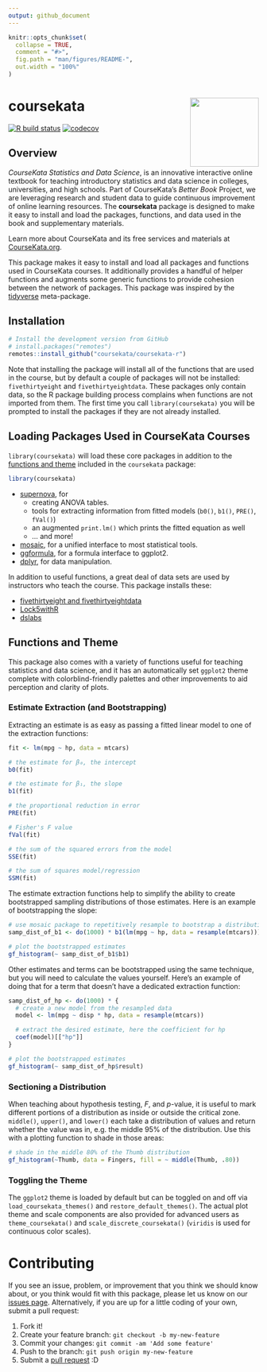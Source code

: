 ```yaml
---
output: github_document
---
```


<!-- README.md is generated from README.Rmd. Please edit that file -->

```r
knitr::opts_chunk$set(
  collapse = TRUE,
  comment = "#>",
  fig.path = "man/figures/README-",
  out.width = "100%"
)
```

# coursekata <img src='man/figures/logo.png' align="right" height="138.5" />

<!-- badges: start -->
<!-- [![CRAN status](https://www.r-pkg.org/badges/version/coursekata)](https://CRAN.R-project.org/package=coursekata) -->
[![R build status](https://github.com/coursekata/coursekata-r/workflows/R-CMD-check/badge.svg)](https://github.com/coursekata/coursekata-r/actions)
[![codecov](https://codecov.io/gh/coursekata/coursekata-r/branch/main/graph/badge.svg?token=HEenoYyHcn)](https://app.codecov.io/gh/coursekata/coursekata-r)
<!-- badges: end -->


## Overview

*CourseKata Statistics and Data Science*, is an innovative interactive online textbook for teaching introductory statistics and data science in colleges, universities, and high schools. Part of CourseKata’s *Better Book* Project, we are leveraging research and student data to guide continuous improvement of online learning resources. The **coursekata** package is designed to make it easy to install and load the packages, functions, and data used in the book and supplementary materials.

Learn more about CourseKata and its free services and materials at [CourseKata.org](https://coursekata.org/).

This package makes it easy to install and load all packages and functions used in CourseKata courses. It additionally provides a handful of helper functions and augments some generic functions to provide cohesion between the network of packages. This package was inspired by the [tidyverse](https://tidyverse.tidyverse.org) meta-package.


## Installation

```r
# Install the development version from GitHub
# install.packages("remotes")
remotes::install_github("coursekata/coursekata-r")
```

Note that installing the package will install all of the functions that are used in the course, but by default a couple of packages will not be installed: `fivethirtyeight` and `fivethirtyeightdata`. These packages only contain data, so the R package building process complains when functions are not imported from them. The first time you call `library(coursekata)` you will be prompted to install the packages if they are not already installed.


## Loading Packages Used in CourseKata Courses

`library(coursekata)` will load these core packages in addition to the [functions and theme](#functions-and-theme) included in the `coursekata` package:

```r
library(coursekata)
```

* [supernova](https://github.com/UCLATALL/supernova), for
  - creating ANOVA tables.
  - tools for extracting information from fitted models (`b0()`, `b1()`, `PRE()`, `fVal()`)
  - an augmented `print.lm()` which prints the fitted equation as well
  - … and more!
* [mosaic](https://projectmosaic.github.io/mosaic/), for a unified interface to most statistical tools.
* [ggformula](https://projectmosaic.github.io/ggformula/), for a formula interface to ggplot2.
* [dplyr](https://dplyr.tidyverse.org), for data manipulation.

In addition to useful functions, a great deal of data sets are used by instructors who teach the course. This package installs these:

* [fivethirtyeight and fivethirtyeightdata](https://cran.r-project.org/web/packages/fivethirtyeight/vignettes/fivethirtyeight.html)
* [Lock5withR](https://github.com/rpruim/Lock5withR)
* [dslabs](https://github.com/rafalab/dslabs)


## Functions and Theme

This package also comes with a variety of functions useful for teaching statistics and data science, and it has an automatically set `ggplot2` theme complete with colorblind-friendly palettes and other improvements to aid perception and clarity of plots.

### Estimate Extraction (and Bootstrapping)

Extracting an estimate is as easy as passing a fitted linear model to one of the extraction functions:

```r
fit <- lm(mpg ~ hp, data = mtcars)

# the estimate for β₀, the intercept
b0(fit)

# the estimate for β₁, the slope
b1(fit)

# the proportional reduction in error
PRE(fit)

# Fisher's F value
fVal(fit)

# the sum of the squared errors from the model
SSE(fit)

# the sum of squares model/regression
SSM(fit)
```

The estimate extraction functions help to simplify the ability to create bootstrapped sampling distributions of those estimates. Here is an example of bootstrapping the slope:

```r
# use mosaic package to repetitively resample to bootstrap a distribution
samp_dist_of_b1 <- do(1000) * b1(lm(mpg ~ hp, data = resample(mtcars)))

# plot the bootstrapped estimates
gf_histogram(~ samp_dist_of_b1$b1)
```

Other estimates and terms can be bootstrapped using the same technique, but you will need to calculate the values yourself. Here's an example of doing that for a term that doesn't have a dedicated extraction function:

```r
samp_dist_of_hp <- do(1000) * {
  # create a new model from the resampled data
  model <- lm(mpg ~ disp * hp, data = resample(mtcars))

  # extract the desired estimate, here the coefficient for hp
  coef(model)[["hp"]]
}

# plot the bootstrapped estimates
gf_histogram(~ samp_dist_of_hp$result)
```

### Sectioning a Distribution

When teaching about hypothesis testing, *F*, and *p*-value, it is useful to mark different portions of a distribution as inside or outside the critical zone. `middle()`, `upper()`, and `lower()` each take a distribution of values and return whether the value was in, e.g. the middle 95% of the distribution. Use this with a plotting function to shade in those areas:

```r
# shade in the middle 80% of the Thumb distribution
gf_histogram(~Thumb, data = Fingers, fill = ~ middle(Thumb, .80))
```

### Toggling the Theme

The `ggplot2` theme is loaded by default but can be toggled on and off via `load_coursekata_themes()` and `restore_default_themes()`. The actual plot theme and scale components are also provided for advanced users as `theme_coursekata()` and `scale_discrete_coursekata()` (`viridis` is used for continuous color scales).

# Contributing

If you see an issue, problem, or improvement that you think we should know about, or you think would fit with this package, please let us know on our [issues page](https://github.com/coursekata/coursekata-r/issues). Alternatively, if you are up for a little coding of your own, submit a pull request:

1. Fork it!
2. Create your feature branch: ```git checkout -b my-new-feature```
3. Commit your changes: ```git commit -am 'Add some feature'```
4. Push to the branch: ```git push origin my-new-feature```
5. Submit a [pull request](https://github.com/coursekata/coursekata-r/pulls) :D
